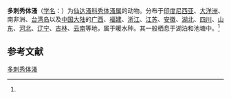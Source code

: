 {{Speciesbox
| name = 多刺秀体溞
| status = 
| status_system = 
| image = 
| genus = Diaphanosoma
| species = sarsi
| authority = (Richard, 1894)<ref name='id12291'>{{cite web| url =http://www.bioinfo.cn/db05/BjdwSpecies.php?action=view&id=12291| title =多刺秀体溞| work =《中国动物物种编目数据库》| publisher =中国科学院微生物研究所| author =中国科学院动物研究所| accessdate =2009-04-28| deadurl =yes| archiveurl =https://web.archive.org/web/20160305001855/http://www.bioinfo.cn/db05/BjdwSpecies.php?action=view&id=12291| archivedate =2016-03-05}}</ref>
}}

'''多刺秀体溞'''（[[学名|学名]]：{{lang|la|''Diaphanosoma sarsi''}}）为[[仙达溞科|仙达溞科]][[秀体溞属|秀体溞属]]的动物。分布于[[印度尼西亚|印度尼西亚]]、[[大洋洲|大洋洲]]、南非洲、[[台湾岛|台湾岛]]以及[[中国大陆|中国大陆]]的[[广西|广西]]、[[福建|福建]]、[[浙江|浙江]]、[[江苏|江苏]]、[[安徽|安徽]]、[[湖北|湖北]]、[[四川|四川]]、[[山东|山东]]、[[河北|河北]]、[[辽宁|辽宁]]、[[吉林|吉林]]、[[云南|云南]]等地，属于暖水种。其一般栖息于湖泊和池塘中。<ref name='id12291'/>

== 参考文献 ==
{{reflist}}

{{Wikispecies|Diaphanosoma sarsi}}
{{Taxonbar|from=Q4563553}}

[[Category:秀体溞属|多刺秀体溞]]


{{节肢动物小作品}}